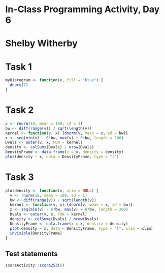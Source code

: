# In-Class Programming Activity, Day 6

# Shelby Witherby


# Task 1
```r
myHistogram <- function(v, fill = "blue") {
  dnorm(7)
}
```

# Task 2

```r
v <- rnorm(10, mean = 100, sd = 1)
bw <- diff(range(v)) / sqrt(length(v))
kernel <- function(v, x) {dnorm(v, mean = x, sd = bw)}
x <- seq(min(v) - 6*bw, max(v) + 6*bw, length = 200)
Dvals <- outer(v, x, FUN = kernel)
density <- colSums(Dvals) / nrow(Dvals)
DensityFrame <- data.frame(x = x, density = density)
plot(density ~ x, data = DensityFrame, type = "l")
```

# Task 3

```r
plotdensity <- function(v, xlim = NULL) {
  v <- rnorm(10, mean = 100, sd = 1)
  bw <- diff(range(v)) / sqrt(length(v))
  kernel <- function(v, x) {dnorm(v, mean = x, sd = bw)}
  x <- seq(min(v) - 6*bw, max(v) + 6*bw, length = 200)
  Dvals <- outer(v, x, FUN = kernel)
  density <- colSums(Dvals) / nrow(Dvals)
  DensityFrame <- data.frame(x = x, density = density)
  plot(density ~ x, data = DensityFrame, type = "l", xlim = xlim)
  invisible(DensityFrame)
}
```




## Test statements

```r
scoreActivity::score253(6)
```